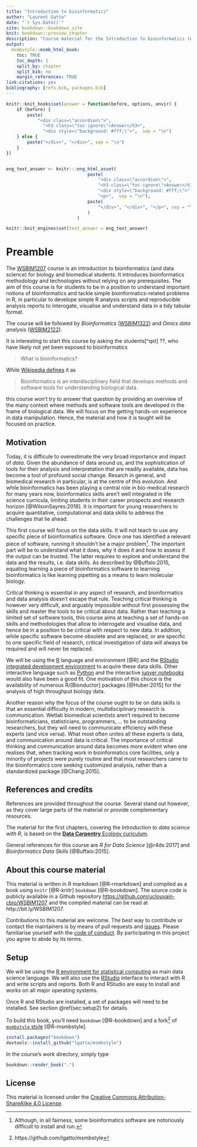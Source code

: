 ```yaml
---
title: "Introduction to bioinformatics"
author: "Laurent Gatto"
date: "`r Sys.Date()`"
site: bookdown::bookdown_site
knit: bookdown::preview_chapter
description: "Course material for the Introduction to bioinformatics (WSBIM1207) course at UCLouvain."
output:
  msmbstyle::msmb_html_book:
    toc: TRUE
    toc_depth: 1
    split_by: chapter
    split_bib: no
    margin_references: TRUE
link-citations: yes
bibliography: [refs.bib, packages.bib]
---
```



```r
knitr::knit_hooks$set(answer = function(before, options, envir) {
    if (before) {
        paste(
            "<div class=\"accordion\">",
              "<h3 class=\"toc-ignore\">Answer</h3>",
              "<div style=\"background: #fff;\">",  sep = "\n")
    } else {
        paste("</div>", "</div>", sep = "\n")
    }
})


eng_text_answer <- knitr:::eng_html_asset(
                               paste(
                                   "<div class=\"accordion\">",
                                   "<h3 class=\"toc-ignore\">Answer</h3>",
                                   "<div style=\"background: #fff;\">",
                                   "<p>",  sep = "\n"),
                               paste(
                                   "</div>", "</div>", "</p>", sep = "\n"
                               )
                           )

knitr::knit_engines$set(text_answer = eng_text_answer)
```

# Preamble {-}

The [WSBIM1207](https://uclouvain.be/cours-2018-wsbim1207.html) course
is an introduction to bioinformatics (and data science) for biology
and biomedical students. It introduces bioinformatics methodology and
technologies without relying on any prerequisites. The aim of this
course is for students to be in a position to understand important
notions of bioinformatics and tackle simple bioinformatics-related
problems in R, in particular to develope simple R analysis scripts and
reproducible analysis reports to interogate, visualise and understand
data in a tidy tabular format.

The course will be followed by *Bioinformatics*
([WSBIM1322](https://github.com/UCLouvain-CBIO/WSBIM1322)) and *Omics
data analysis*
([WSBIM2122](https://github.com/UCLouvain-CBIO/WSBIM2122)).

It is interesting to start this course by asking the students[^qst] ??, who
have likely not yet been exposed to bioinformatics

> What is bioinformatics?


While [Wikipedia
defines](https://en.wikipedia.org/wiki/Bioinformatics) it as

> Bioinformatics is an interdisciplinary field that develops methods
  and software tools for understanding biological data.

this course won't try to answer that question by providing an overview
of the many context where methods and software tools are developed in
the frame of biological data. We will focus on the getting hands-on
experience in data manipulation. Hence, the material and how it is
taught will be focused on practice.

## Motivation {-}



Today, it is difficule to overestimate the very broad importance and
impact of *data*. Given the abundance of data around us, and the
sophistication of tools for their analysis and interpretation that are
readily available, data has become a tool of profound social
change. Resarch in general, and biomedical research in particular, is
at the centre of this evolution. And while bioinformatics has been
playing a central role in bio-medical research for many years now,
bioinformatics skills aren't well integrated in life science
curricula, limiting students in their career prospects and research
horizon [@WilsonSayres:2018]. It is important for young researchers to
acquire quantitative, computational and data skills to address the
challenges that lie ahead.


This first course will focus on the data skills. It will not teach to
use any specific piece of bioinformatics software. Once one has
identified a relevant piece of software, running it shouldn't be a
major problem[^runningsw]. The important part will be to understand
what it does, why it does it and how to assess if the output can be
trusted. The latter requires to explore and understand the data and
the results, i.e. data skills. As described by @Buffalo:2015, equating
learning a piece of bioinformatics software to learning bioinformatics
is like learning pipetting as a means to learn molecular biology.

[^runningsw]: Although, in all fairness, some bioinformatics software
are notoriously difficult to install and run.

Critical thinking is essential in any aspect of research, and
bioinformatics and data analysis doesn't escape that rule. Teaching
critical thinking is however very difficult, and arguably impossible
without first possessing the skills and master the tools to be
critical about data. Rather than teaching a limited set of software
tools, this course aims at teaching a set of hands-on skills and
methodologies that allow to interrogate and visualise data, and hence
be in a position to be critical with respect to new data. In addition,
while specific software become obsolete and are replaced, or are
specific to one specific field of research, critical investigation of
data will always be required and will never be replaced.

We will be using the [R](https://www.R-project.org/) language and
environment [@R] and the [RStudio integrated development
environment](https://www.rstudio.com/products/RStudio/) to acquire
these data skills. Other interactive language such as
[Python](https://www.R-project.org/) and the interactive [jupyer
notebooks](https://jupyter.org/) would also have been a good fit. One
motivation of this choice is the availability of numerous
R/[Bionductor] packages [@Huber:2015] for the analysis of high
throughput biology data.


Another reason why the focus of the course ought to be on data skills
is that an essential difficulty in modern, multidisciplinary research
is communication. Wetlab biomedical scientists aren't required to
become bioinformaticians, statisticians, programmers, ... to be
outstanding researchers, but they will need to communicate efficiency
with these experts (and vice versa). What most often unites all these
experts is data, and communication around data is critical. The
importance of critical thinking and communication around data becomes
more evident when one realises that, when tracking work in
bioinformatics core facilities, only a minority of projects were
purely routine and that most researchers came to the bioinformatics
core seeking customized analysis, rather than a standardized package
[@Chang:2015].

## References and credits {-}

References are provided throughout the course. Several stand out
however, as they cover large parts of the material or provide
complementary resources.

The material for the first chapters, covering the *Introduction to
data science with R*, is based on the [**Data Carpentry** Ecology
curiculum](https://datacarpentry.org/lessons/#ecology-workshop).

General references for this course are *R for Data Science*
[@r4ds:2017] and *Bioinformatics Data Skills* [@Buffalo:2015].

## About this course material {-}

This material is written in R markdown [@R-rmarkdown] and compiled as a
book using `knitr` [@R-knitr] `bookdown` [@R-bookdown]. The source
code is publicly available in a Github repository
[https://github.com/uclouvain-cbio/WSBIM1207](https://github.com/uclouvain-cbio/WSBIM1207)
and the compiled material can be read at http://bit.ly/WSBIM1207.

Contributions to this material are welcome. The best way to contribute
or contact the maintainers is by means of pull requests and
[issues](https://github.com/uclouvain-cbio/WSBIM1207/issues). Please
familiarise yourself with the [code of
conduct](https://github.com/UCLouvain-CBIO/WSBIM1207/blob/master/CONDUCT.md). By
participating in this project you agree to abide by its terms.


## Setup {-}

We will be using the [R environment for statistical
computing](https://www.r-project.org/) as main data science language.
We will also use the
[RStudio](https://www.rstudio.com/products/RStudio/) interface to
interact with R and write scripts and reports. Both R and RStudio are
easy to install and works on all major operating systems.

Once R and RStudio are installed, a set of packages will need to be
installed. See section \@ref(sec:setup2) for details.

To build this book, you'll need `bookdown` [@R-bookdown] and a
fork[^msmbfork] of [`msmbstyle`
style](https://github.com/grimbough/msmbstyle/) [@R-msmbstyle].

[^msmbfork]: https://github.com/lgatto/msmbstyle

```r
install.packages("bookdown")
devtools::install_github("lgatto/msmbstyle")
```

In the course's work directory, simply type

```r
bookdown::render_book(".")
```


## License {-}

This material is licensed under the [Creative Commons
Attribution-ShareAlike 4.0
License](https://creativecommons.org/licenses/by-sa/4.0/).
